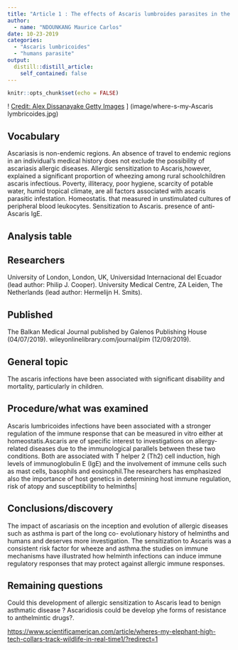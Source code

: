 ```yaml
---
title: "Article 1 : The effects of Ascaris lumbroides parasites in the humain"
author:
  - name: "NDOUNKANG Maurice Carlos"
date: 10-23-2019
categories:
  - "Ascaris lumbricoides"
  - "humans parasite"
output:
  distill::distill_article:
    self_contained: false
---
```


```r
knitr::opts_chunk$set(echo = FALSE)
```


! [Credit: Alex Dissanayake Getty Images](https://www.gettyimages.be/detail/foto/ascaris-lumbricoides in intestion for human) ]
(image/where-s-my-Ascaris lymbricoides.jpg)


## Vocabulary
Ascariasis is non-endemic regions. An absence of travel to endemic regions in an individual’s medical history does not exclude the possibility of ascariasis
allergic diseases. Allergic sensitization to Ascaris,however, explained a significant proportion of wheezing among rural schoolchildren  
ascaris infectious. Poverty, illiteracy, poor hygiene, scarcity of potable water, humid  tropical climate, are all  factors associated with ascaris parasitic infestation.
Homeostatis. that measured in unstimulated cultures of peripheral blood leukocytes.
Sensitization to Ascaris. presence of anti‐Ascaris IgE.

## Analysis table 

## Researchers 
University of London, London, UK, Universidad Internacional del Ecuador (lead author: Philip J. Cooper). 
University Medical Centre, ZA Leiden, The Netherlands (lead author:  Hermelijn H. Smits).

## Published
The Balkan Medical Journal published by Galenos Publishing House (04/07/2019). 
wileyonlinelibrary.com/journal/pim (12/09/2019).

## General topic 
The ascaris infections have been associated with significant disability and mortality, particularly in children.                       

## Procedure/what was examined
Ascaris lumbricoides infections have been associated with a stronger regulation of the immune response that can be measured in vitro either at homeostatis.Ascaris are of specific interest to investigations on allergy-related diseases due to the immunological parallels between these two conditions. Both are associated with T helper 2 (Th2) cell induction, high levels of immunoglobulin E (IgE) and the involvement of immune cells such as mast cells, basophils and eosinophil.The researchers has emphasized also the importance of host genetics in determining host immune regulation, risk of atopy and susceptibility to helminths|   

## Conclusions/discovery
The impact of ascariasis on the inception and evolution of allergic diseases such as asthma is part of the long co- evolutionary history of helminths and humans and deserves more investigation. The sensitization to Ascaris  was a consistent risk factor for wheeze and asthma.the studies on immune mechanisms have illustrated how helminth infections can induce immune regulatory responses that may protect against allergic immune responses.

##  Remaining questions
Could this development of allergic sensitization to Ascaris lead to benign asthmatic disease ? Ascaridiosis could be develop yhe forms of resistance to anthelmintic drugs?. 

<https://www.scientificamerican.com/article/wheres-my-elephant-high-tech-collars-track-wildlife-in-real-time1/?redirect=1>




